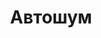 ---
slug: autoshum
link: /projects/autoshum/
category: 'projects'
title: Автошум
publicData: Sep 11th 2020
pagesCount: 1
pages: 
        - page:
            - image: ../../assets/images/projects/project-0-openfactoring/1.jpg
            - title: Title
sortIdx: 210
---